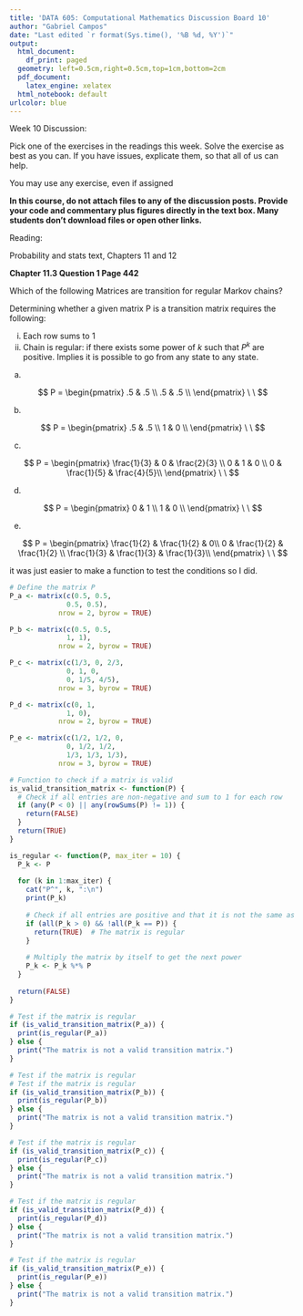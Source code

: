 ```yaml
---
title: 'DATA 605: Computational Mathematics Discussion Board 10'
author: "Gabriel Campos"
date: "Last edited `r format(Sys.time(), '%B %d, %Y')`"
output:
  html_document:
    df_print: paged
  geometry: left=0.5cm,right=0.5cm,top=1cm,bottom=2cm
  pdf_document:
    latex_engine: xelatex
  html_notebook: default
urlcolor: blue
---
```


Week 10 Discussion:

Pick one of the exercises in the readings this week.  Solve the exercise as best as you can.  If you have issues, explicate them, so that all of us can help.

You may use any exercise, even if assigned

**In this course, do not attach files to any of the discussion posts.  Provide your code and commentary plus figures directly in the text box.  Many students don't download files or open other links.**

Reading:

Probability and stats text, Chapters 11 and 12

**Chapter 11.3 Question 1 Page 442 **

Which of the following Matrices are transition for regular Markov chains?

Determining whether a given matrix P is a transition matrix requires the following:

i. Each row sums to 1
ii. Chain is regular: if there exists some power of $k$ such that $P^k$ are positive. Implies it is possible to go from any state to any state.

(a)

$$
P = \begin{pmatrix}
.5 & .5 \\
.5 & .5 \\
\end{pmatrix} \ \
$$

(b)

$$
P = \begin{pmatrix}
.5 & .5 \\
1 & 0 \\
\end{pmatrix} \ \
$$

(c)

$$
P = \begin{pmatrix}
\frac{1}{3} & 0 & \frac{2}{3} \\
0 & 1 & 0 \\
0 & \frac{1}{5} & \frac{4}{5}\\
\end{pmatrix} \ \
$$

(d)

$$
P = \begin{pmatrix}
0 & 1 \\
1 & 0 \\
\end{pmatrix} \ \
$$

(e)

$$
P = \begin{pmatrix}
\frac{1}{2} & \frac{1}{2} & 0\\
0 & \frac{1}{2} & \frac{1}{2} \\
\frac{1}{3} & \frac{1}{3} & \frac{1}{3}\\
\end{pmatrix} \ \
$$

it was just easier to make a function to test the conditions so I did.

```r
# Define the matrix P
P_a <- matrix(c(0.5, 0.5,
              0.5, 0.5), 
            nrow = 2, byrow = TRUE)

P_b <- matrix(c(0.5, 0.5,
              1, 1), 
            nrow = 2, byrow = TRUE)

P_c <- matrix(c(1/3, 0, 2/3,
              0, 1, 0,
              0, 1/5, 4/5), 
            nrow = 3, byrow = TRUE)

P_d <- matrix(c(0, 1,
              1, 0), 
            nrow = 2, byrow = TRUE)

P_e <- matrix(c(1/2, 1/2, 0,
              0, 1/2, 1/2,
              1/3, 1/3, 1/3), 
            nrow = 3, byrow = TRUE)

# Function to check if a matrix is valid
is_valid_transition_matrix <- function(P) {
  # Check if all entries are non-negative and sum to 1 for each row
  if (any(P < 0) || any(rowSums(P) != 1)) {
    return(FALSE)
  }
  return(TRUE)
}

is_regular <- function(P, max_iter = 10) {
  P_k <- P
  
  for (k in 1:max_iter) {
    cat("P^", k, ":\n")
    print(P_k)
    
    # Check if all entries are positive and that it is not the same as the previous matrix
    if (all(P_k > 0) && !all(P_k == P)) {
      return(TRUE)  # The matrix is regular
    }
    
    # Multiply the matrix by itself to get the next power
    P_k <- P_k %*% P
  }
  
  return(FALSE)
}

```

```r
# Test if the matrix is regular
if (is_valid_transition_matrix(P_a)) {
  print(is_regular(P_a))
} else {
  print("The matrix is not a valid transition matrix.")
}
```

```r
# Test if the matrix is regular
# Test if the matrix is regular
if (is_valid_transition_matrix(P_b)) {
  print(is_regular(P_b))
} else {
  print("The matrix is not a valid transition matrix.")
}
```

```r
# Test if the matrix is regular
if (is_valid_transition_matrix(P_c)) {
  print(is_regular(P_c))
} else {
  print("The matrix is not a valid transition matrix.")
}
```


```r
# Test if the matrix is regular
if (is_valid_transition_matrix(P_d)) {
  print(is_regular(P_d))
} else {
  print("The matrix is not a valid transition matrix.")
}
```

```r
# Test if the matrix is regular
if (is_valid_transition_matrix(P_e)) {
  print(is_regular(P_e))
} else {
  print("The matrix is not a valid transition matrix.")
}
```